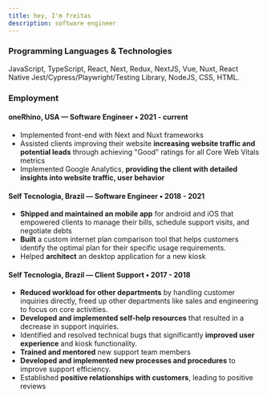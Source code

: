 ```yaml
---
title: hey, I'm freitas
description: software engineer
---
```


### Programming Languages & Technologies 
JavaScript, TypeScript, React, Next, Redux, NextJS, Vue, Nuxt, React Native Jest/Cypress/Playwright/Testing Library, NodeJS, CSS, HTML.

### Employment

#### oneRhino, USA — Software Engineer • 2021 - current
- Implemented front-end with Next and Nuxt frameworks
- Assisted clients improving their website **increasing website traffic and potential leads** through achieving "Good" ratings for all Core Web Vitals metrics
- Implemented Google Analytics, **providing the client with detailed insights into website traffic, user behavior**

#### Self Tecnologia, Brazil — Software Engineer • 2018 - 2021
- **Shipped and maintained an mobile app** for android and iOS that empowered clients to manage their bills, schedule support visits, and negotiate debts
- **Built** a custom internet plan comparison tool that helps customers identify the optimal plan for their specific usage requirements.
- Helped **architect** an desktop application for a new kiosk

#### Self Tecnologia, Brazil — Client Support • 2017 - 2018
- **Reduced workload for other departments** by handling customer inquiries directly,  freed up other departments like sales and engineering to focus on core activities.
- **Developed and implemented self-help resources** that resulted in a decrease in support inquiries.
- Identified and resolved technical bugs that significantly **improved user experience** and kiosk functionality.
- **Trained and mentored** new support team members
- **Developed and implemented new processes and procedures** to improve support efficiency.
- Established **positive relationships with customers**, leading to positive reviews